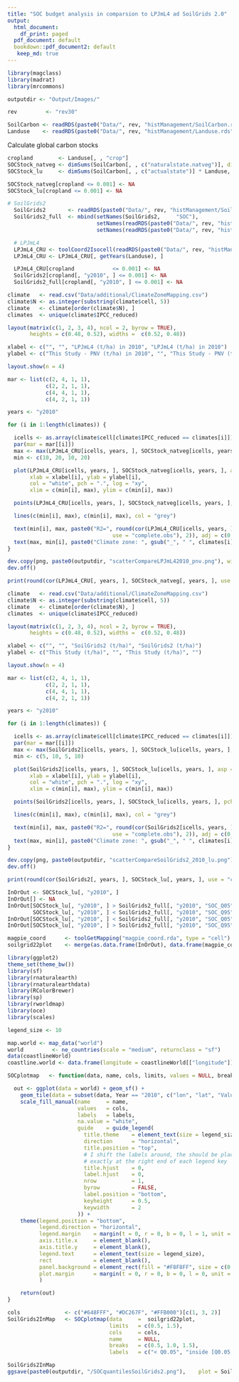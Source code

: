 ```yaml
---
title: "SOC budget analysis in comparsion to LPJmL4 ad SoilGrids 2.0"
output:
  html_document:
    df_print: paged
  pdf_document: default
  bookdown::pdf_document2: default
   keep_md: true
---
```


```r
library(magclass)
library(madrat)
library(mrcommons)

outputdir <- "Output/Images/"

rev         <- "rev30"

SoilCarbon <- readRDS(paste0("Data/", rev, "histManagement/SoilCarbon.rds"))
Landuse    <- readRDS(paste0("Data/", rev, "histManagement/Landuse.rds"))
```


Calculate global carbon stocks

```r

cropland        <- Landuse[, , "crop"]
SOCStock_natveg <- dimSums(SoilCarbon[, , c("naturalstate.natveg")], dim = 3)
SOCStock_lu     <- dimSums(SoilCarbon[, , c("actualstate")] * Landuse, dim = 3) / dimSums(Landuse, dim = 3)

SOCStock_natveg[cropland <= 0.001] <- NA
SOCStock_lu[cropland <= 0.001] <- NA
```


```r

# SoilGrids2
  SoilGrids2       <- readRDS(paste0("Data/", rev, "histManagement/SoilGrids2_grid.rds"))
  SoilGrids2_full  <- mbind(setNames(SoilGrids2,     "SOC"),
                            setNames(readRDS(paste0("Data/", rev, "histManagement/SoilGrids2_Q0p95.rds")), "SOC_Q95"),
                            setNames(readRDS(paste0("Data/", rev, "histManagement/SoilGrids2_Q0p05.rds")), "SOC_Q05"))

  # LPJmL4
  LPJmL4_CRU <- toolCoord2Isocell(readRDS(paste0("Data/", rev, "histManagement/LPJmL4_CRU.rds")))
  LPJmL4_CRU <- LPJmL4_CRU[, getYears(Landuse), ]

  LPJmL4_CRU[cropland            <= 0.001] <- NA
  SoilGrids2[cropland[, "y2010", ] <= 0.001] <- NA
  SoilGrids2_full[cropland[, "y2010", ] <= 0.001] <- NA
```





```r

climate   <- read.csv("Data/additional/ClimateZoneMapping.csv")
climate$N <- as.integer(substring(climate$cell, 5))
climate   <- climate[order(climate$N), ]
climates  <- unique(climate$IPCC_reduced)

layout(matrix(c(1, 2, 3, 4), ncol = 2, byrow = TRUE),
       heights = c(0.48, 0.52), widths =  c(0.52, 0.48))

xlabel <- c("", "", "LPJmL4 (t/ha) in 2010", "LPJmL4 (t/ha) in 2010")
ylabel <- c("This Study - PNV (t/ha) in 2010", "", "This Study - PNV (t/ha) in 2010", "")

layout.show(n = 4)

mar <- list(c(2, 4, 1, 1),
            c(2, 2, 1, 1),
            c(4, 4, 1, 1),
            c(4, 2, 1, 1))

years <- "y2010"

for (i in 1:length(climates)) {

  icells <- as.array(climate$cell[climate$IPCC_reduced == climates[i]])
  par(mar = mar[[i]])
  max <- max(LPJmL4_CRU[icells, years, ], SOCStock_natveg[icells, years, ], na.rm = TRUE)
  min <- c(10, 20, 10, 20)

  plot(LPJmL4_CRU[icells, years, ], SOCStock_natveg[icells, years, ], asp = 1,
       xlab = xlabel[i], ylab = ylabel[i],
       col = "white", pch = ".", log = "xy",
       xlim = c(min[i], max), ylim = c(min[i], max))

  points(LPJmL4_CRU[icells, years, ], SOCStock_natveg[icells, years, ], pch = ".")

  lines(c(min[i], max), c(min[i], max), col = "grey")

  text(min[i], max, paste0("R2=", round(cor(LPJmL4_CRU[icells, years, ], SOCStock_natveg[icells, years, ],
                                 use = "complete.obs"), 2)), adj = c(0, 1))
  text(max, min[i], paste0("Climate zone: ", gsub("_", " ", climates[i])), adj = c(1, 0))
}

dev.copy(png, paste0(outputdir, "scatterCompareLPJmL42010_pnv.png"), width = 1500, height = 1500, res = 250)
dev.off()

print(round(cor(LPJmL4_CRU[, years, ], SOCStock_natveg[, years, ], use = "complete.obs"), 2))
```

```r

climate   <- read.csv("Data/additional/ClimateZoneMapping.csv")
climate$N <- as.integer(substring(climate$cell, 5))
climate   <- climate[order(climate$N), ]
climates  <- unique(climate$IPCC_reduced)

layout(matrix(c(1, 2, 3, 4), ncol = 2, byrow = TRUE),
       heights = c(0.48, 0.52), widths =  c(0.52, 0.48))

xlabel <- c("", "", "SoilGrids2 (t/ha)", "SoilGrids2 (t/ha)")
ylabel <- c("This Study (t/ha)", "", "This Study (t/ha)", "")

layout.show(n = 4)

mar <- list(c(2, 4, 1, 1),
            c(2, 2, 1, 1),
            c(4, 4, 1, 1),
            c(4, 2, 1, 1))

years <- "y2010"

for (i in 1:length(climates)) {

  icells <- as.array(climate$cell[climate$IPCC_reduced == climates[i]])
  par(mar = mar[[i]])
  max <- max(SoilGrids2[icells, years, ], SOCStock_lu[icells, years, ], na.rm = TRUE)
  min <- c(5, 10, 5, 10)

  plot(SoilGrids2[icells, years, ], SOCStock_lu[icells, years, ], asp = 1,
       xlab = xlabel[i], ylab = ylabel[i],
       col = "white", pch = ".", log = "xy",
       xlim = c(min[i], max), ylim = c(min[i], max))

  points(SoilGrids2[icells, years, ], SOCStock_lu[icells, years, ], pch = ".")

  lines(c(min[i], max), c(min[i], max), col = "grey")

  text(min[i], max, paste0("R2=", round(cor(SoilGrids2[icells, years, ], SOCStock_lu[icells, years, ],
                                 use = "complete.obs"), 2)), adj = c(0, 1))
  text(max, min[i], paste0("Climate zone: ", gsub("_", " ", climates[i])), adj = c(1, 0))
}

dev.copy(png, paste0(outputdir, "scatterCompareSoilGrids2_2010_lu.png"), width = 1300, height = 1300, res = 250)
dev.off()

print(round(cor(SoilGrids2[, years, ], SOCStock_lu[, years, ], use = "complete.obs"), 2))
```


```r

InOrOut <- SOCStock_lu[, "y2010", ]
InOrOut[] <- NA
InOrOut[SOCStock_lu[, "y2010", ] > SoilGrids2_full[, "y2010", "SOC_Q05"] &
        SOCStock_lu[, "y2010", ] < SoilGrids2_full[, "y2010", "SOC_Q95"]] <- 1
InOrOut[SOCStock_lu[, "y2010", ] < SoilGrids2_full[, "y2010", "SOC_Q05"]] <- 0.5
InOrOut[SOCStock_lu[, "y2010", ] > SoilGrids2_full[, "y2010", "SOC_Q95"]] <- 1.5

magpie_coord      <- toolGetMapping("magpie_coord.rda", type = "cell")
soilgrid22plot    <- merge(as.data.frame(InOrOut), data.frame(magpie_coord, Cell = c(1:59199)), by = "Cell")
```

```r

library(ggplot2)
theme_set(theme_bw())
library(sf)
library(rnaturalearth)
library(rnaturalearthdata)
library(RColorBrewer)
library(sp)
library(rworldmap)
library(oce)
library(scales)

legend_size <- 10

map.world <- map_data("world")
world         <- ne_countries(scale = "medium", returnclass = "sf")
data(coastlineWorld)
coastline.world <- data.frame(longitude = coastlineWorld[["longitude"]], latitude = coastlineWorld[["latitude"]])

SOCplotmap   <- function(data, name, cols, limits, values = NULL, breaks, labels) {

  out <- ggplot(data = world) + geom_sf() +
    geom_tile(data = subset(data, Year == "2010", c("lon", "lat", "Value")), aes(x = lon, y = lat, fill = factor(Value))) +
    scale_fill_manual(name     = name,
                      values   = cols,
                      labels   = labels,
                      na.value = "white",
                      guide    = guide_legend(
                        title.theme    = element_text(size = legend_size),
                        direction      = "horizontal",
                        title.position = "top",
                        # I shift the labels around, the should be placed
                        # exactly at the right end of each legend key
                        title.hjust    = 0,
                        label.hjust    = 0,
                        nrow           = 1,
                        byrow          = FALSE,
                        label.position = "bottom",
                        keyheight      = 0.5,
                        keywidth       = 2
                      )) +
    theme(legend.position = "bottom",
          legend.direction = "horizontal",
          legend.margin    = margin(t = 0, r = 0, b = 0, l = 1, unit = "cm"),
          axis.title.x     = element_blank(),
          axis.title.y     = element_blank(),
          legend.text      = element_text(size = legend_size),
          rect             = element_blank(),
          panel.background = element_rect(fill = "#F8F8FF", size = c(0.7, 0.7)),
          plot.margin      = margin(t = 0, r = 0, b = 0, l = 0, unit = "pt")
          )

    return(out)
}

cols              <- c("#648FFF", "#DC267F", "#FFB000")[c(1, 3, 2)]
SoilGrids2InMap   <- SOCplotmap(data     =  soilgrid22plot,
                                limits   = c(0.5, 1.5),
                                cols     = cols,
                                name     = NULL,
                                breaks   = c(0.5, 1.0, 1.5),
                                labels   = c("< Q0.05", "inside [Q0.05, Q0.95] ", "> Q0.95", ""))

SoilGrids2InMap
ggsave(paste0(outputdir, "/SOCquantilesSoilGrids2.png"),    plot = SoilGrids2InMap,    width = 10, height = 7, dpi = 400, units = "cm")
```



